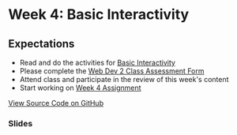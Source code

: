 # Week 4: Basic Interactivity

## Expectations

- Read and do the activities for [Basic Interactivity](/week-4/basic-interactivity)
- Please complete the [Web Dev 2 Class Assessment Form](https://forms.office.com/r/1gVxNRWTPs)
- Attend class and participate in the review of this week's content
- Start working on [Week 4 Assignment](/week-4/assignment)

[View Source Code on GitHub]()

### Slides


<Slideshow file="/week-4/slides" />
